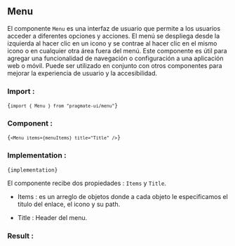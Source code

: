
## Menu

El componente `Menu` es una interfaz de usuario que permite a los usuarios
acceder a diferentes opciones y acciones. El menú se despliega desde la
izquierda al hacer clic en un icono y se contrae al hacer clic en el mismo
icono o en cualquier otra área fuera del menú. Este componente es útil para
agregar una funcionalidad de navegación o configuración a una aplicación web o
móvil. Puede ser utilizado en conjunto con otros componentes para mejorar la
experiencia de usuario y la accesibilidad.

### Import :

<Code>{`import { Menu } from "pragmate-ui/menu"`}</Code>

### Component :

<Code>{`<Menu items={menuItems} title="Title" />`}</Code>
### Implementation :

<Code>{implementation}</Code>

El componente recibe dos propiedades : `Items` y `Title`.

- Items : es un arreglo de objetos donde a cada objeto le especificamos el titulo del enlace, el icono y su path.

- Title : Header del menu.

### Result :

<Result />
